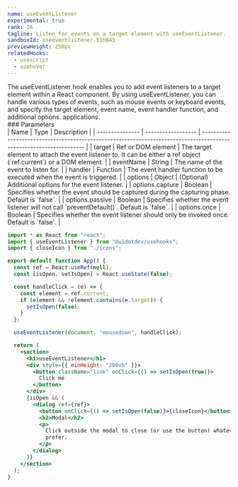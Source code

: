 ```yaml
---
name: useEventListener
experimental: true
rank: 26
tagline: Listen for events on a target element with useEventListener.
sandboxId: useeventlistener-51h645
previewHeight: 250px
relatedHooks:
  - usescript
  - usehover
---
```



<HookDescription name={frontmatter.name}>
  The useEventListener hook enables you to add event listeners to a target
  element within a React component. By using useEventListener, you can handle
  various types of events, such as mouse events or keyboard events, and specify
  the target element, event name, event handler function, and additional
  options. applications.
</HookDescription>

<div class="reference">
  ### Parameters

  <div class="table-container">
  | Name            | Type               | Description                                                                                                         |
  | --------------- | ------------------ | ------------------------------------------------------------------------------------------------------------------- |
  | target          | Ref or DOM element | The target element to attach the event listener to. It can be either a ref object (`ref.current`) or a DOM element. |
  | eventName       | String             | The name of the event to listen for.                                                                                |
  | handler         | Function           | The event handler function to be executed when the event is triggered.                                              |
  | options         | Object             | (Optional) Additional options for the event listener.                                                               |
  | options.capture | Boolean            | Specifies whether the event should be captured during the capturing phase. Default is `false`.                      |
  | options.passive | Boolean            | Specifies whether the event listener will not call `preventDefault()`. Default is `false`.                          |
  | options.once    | Boolean            | Specifies whether the event listener should only be invoked once. Default is `false`.                               |
  </div>
</div>

<CodePreview
  sandboxId={frontmatter.sandboxId}
  previewHeight={frontmatter.previewHeight}
/>

<StaticCodeContainer>

```jsx
import * as React from "react";
import { useEventListener } from "@uidotdev/usehooks";
import { closeIcon } from "./icons";

export default function App() {
  const ref = React.useRef(null);
  const [isOpen, setIsOpen] = React.useState(false);

  const handleClick = (e) => {
    const element = ref.current;
    if (element && !element.contains(e.target)) {
      setIsOpen(false);
    }
  };

  useEventListener(document, "mousedown", handleClick);

  return (
    <section>
      <h1>useEventListener</h1>
      <div style={{ minHeight: "200vh" }}>
        <button className="link" onClick={() => setIsOpen(true)}>
          Click me
        </button>
      </div>
      {isOpen && (
        <dialog ref={ref}>
          <button onClick={() => setIsOpen(false)}>{closeIcon}</button>
          <h2>Modal</h2>
          <p>
            Click outside the modal to close (or use the button) whatever you
            prefer.
          </p>
        </dialog>
      )}
    </section>
  );
}
```

</StaticCodeContainer>
